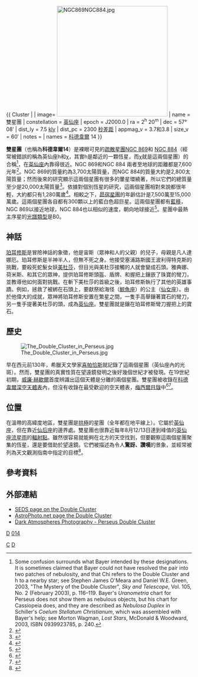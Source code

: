 {{ Cluster |
| image= [[Image:NGC869NGC884.jpg|300px]]
| name = 雙星團
| constellation = [[英仙座|英仙座]]
| epoch = J2000.0
| ra = 2<sup>h</sup> 20<sup>m</sup>
| dec = 57° 08′
| dist_ly = 7.5 [[光年|kly]]
| dist_pc = 2300 [[秒差距|秒差距]]
| appmag_v = 3.7和3.8
| size_v = 60′
| notes = 
| names = [[科德韋爾深空天體表|科德韋爾]] 14  }}

'''雙星團'''（也稱為'''科德韋爾14'''）是裸眼可見的[[疏散星團|疏散星團]][[NGC_869|NGC 869]]和 [[NGC_884|NGC 884]]（經常被錯誤的稱為英仙座h和χ，其實h是鄰近的一顆恆星，而χ就是這兩個星團）的合稱<ref>Some confusion surrounds what Bayer intended by these designations.  It is sometimes claimed that Bayer could not have resolved the pair into two patches of nebulosity, and that Chi refers to the Double Cluster and h to a nearby star; see Stephen James O'Meara and Daniel W.E. Green, 2003, "The Mystery of the Double Cluster", ''Sky and Telescope'', Vol. 105, No. 2 (February 2003), p. 116–119.  Bayer's ''Uranometria'' chart for Perseus does not show them as nebulous objects, but his chart for Cassiopeia does, and they are described as ''Nebulosa Duplex'' in Schiller's ''Coelum Stellatum Christianum'', which was assembled with Bayer's help; see Morton Wagman, ''Lost Stars'', McDonald & Woodward, 2003, ISBN 0939923785, p. 240.</ref>，在[[英仙座|英仙座]]內靠得很近。NGC 869和NGC 884 兩者至地球的距離都是7,600光年<ref>{{cite web|title=UBVI and Hα Photometry of the h and χ Persei Cluster|url=http://iopscience.iop.org/1538-3881/122/1/248/fulltext/201081.text.html|accessdate=8 April 2013}}</ref>。NGC 869的質量約為3,700太陽質量，而NGC 884的質量大約是2,800太陽質量；然而後來的研究顯示這兩個星團有很多的暈星環繞著，所以它們的總質量至少是20,000太陽質量<ref>{{cite web|title=The Stellar Population of h and χ Persei: Cluster Properties, Membership, and the Intrinsic Colors and Temperatures of Stars|url=http://adsabs.harvard.edu/abs/2010ApJS..186..191C|accessdate=13 July 2013|archive-date=2019-03-27|archive-url=https://web.archive.org/web/20190327203225/http://adsabs.harvard.edu/abs/2010ApJS..186..191C|dead-url=no}}</ref>。依據對個別恆星的研究，這兩個星團相對來說都很年輕，大約都只有1,280萬歲<ref>{{cite web|title=The Star Formation History and Mass Function of the Double Cluster h and χ Persei|url=http://www.noao.edu/education/arbsefolder/files/apjpaper.pdf|accessdate=8 April 2013|archive-date=2017-07-22|archive-url=https://web.archive.org/web/20170722084821/https://www.noao.edu/education/arbsefolder/files/apjpaper.pdf|dead-url=yes}}</ref>。相較之下，[[昴宿星團|昴宿星團]]的年齡估計是7,500萬至15,000萬歲。這兩個星團各自都有300顆以上的藍白色超巨星。這兩個星團都有[[藍移|藍移]]，NGC 869以{{Convert|39|km/s|abbr=on}}接近地球，NGC 884也以相似的速度，{{Convert|38|km/s|abbr=on}}朝向地球接近<ref>{{cite web|title=Astrophysical parameters of Galactic open clusters|url=http://cds.aanda.org/index.php?Itemid=129&option=com_article&access=bibcode&bibcode=2005A%25252526A...438.1163K|accessdate=8 April 2013|deadurl=yes|archiveurl=https://web.archive.org/web/20141213023426/http://cds.aanda.org/index.php?Itemid=129&option=com_article&access=bibcode&bibcode=2005A%252526A...438.1163K|archivedate=2014-12-13}}</ref>。星團中最熱主序星的[[光譜類型|光譜類型]]是B0。

== 神話 ==
[[珀耳修斯|珀耳修斯]]是冒險神話的象徵，他是宙斯（眾神和人的父親）的兒子，母親是凡人達娜厄。珀耳修斯是半神半人，但無不死之身。他接受塞浦路斯國王波利得特克斯的挑戰，要殺死蛇髮女妖[[美杜莎|美杜莎]]，但目光與美杜莎接觸的人就會變成石頭。雅典娜、荷米斯、和其它的眾神，提供珀耳修斯頭盔、盾牌、和握把上鑲嵌了珠寶的彎刀，並教導他如何面對挑戰。在斬下美杜莎的首級之後，珀耳修斯執行了其他的英雄事蹟。例如，拯救了被綁在石頭上，要獻祭給海怪（[[鯨魚座|鯨魚座]]）的公主（[[仙女座|仙女座]]）。由於他偉大的成就，眾神將珀耳修斯安置在繁星之間，一隻手高舉鑲著寶石的彎刀，另一隻手提著美杜莎的頭，成為[[英仙座|英仙座]]。雙星團就是鑲在珀耳修斯彎刀握把上的寶石{{citation needed|date=December 2010}}。

== 歷史 ==
[[Image:The_Double_Cluster_in_Perseus.jpg|thumb]]

早在西元前130年，希臘天文學家[[喜帕恰斯|喜帕恰斯]]就記錄了這兩個星團（英仙座內的光斑）。然而，雙星團的真實性質在望遠鏡發明之後好幾個世紀才被發現。在19世紀初期，[[威廉·赫歇爾|威廉·赫歇爾]]首度辨識出這個天體是分離的兩個星團。雙星團被收錄在[[科德韋爾深空天體表|科德韋爾深空天體表]]內，但沒有收錄在最受歡迎的空天體表，[[梅西爾天體|梅西爾目錄]]中<ref name="The Caldwell Objects">{{cite book
| last = O'Meara
| first = Stephen James
| title = The Caldwell Objects
| publisher = [[Cambridge_University_Press|Cambridge University Press]]
| year = 2002
| isbn = 978-0-521-82796-6}}</ref><ref name="caldwellclubweb">{{cite web
| title=Caldwell Club Introduction
| url=http://www.astroleague.org/al/obsclubs/caldwell/cldwl.html
| accessdate=2006-09-08
| archive-date=2014-12-14
| archive-url=https://web.archive.org/web/20141214215521/http://www.astroleague.org/al/obsclubs/caldwell/cldwl.html
| dead-url=no
}}</ref>。

== 位置 ==
在溫帶的高緯度地區，雙星團是[[拱極星|拱極]]的星團（全年都在地平線上）。它屬於[[英仙座|英仙座]]，但在靠近[[仙后座|仙后座]]的邊界處。雙星團也很靠近每年8月12/13日達到峰值的[[英仙座流星雨|英仙座流星雨]]的[[輻射點|輻射點]]。雖然很容易就能夠在北方的天空找到，但要觀察這兩個星團聚集的恆星，還是要借助於望遠鏡。它們被描述為令人'''驚訝、讚嘆'''的景象，並經常被列為天文觀測指南中指定的目標<ref name=Astronomy>{{Cite news|title=A double take|first=Glenn|last=Chaple|publisher=[[天文學_(雜誌)|Astronomy]]|date=January 2011|volume=39|issue=1}}</ref>。

== 參考資料 ==
{{reflist}}

== 外部連結 ==
* [https://web.archive.org/web/20110903042037/http://www.seds.org/messier/xtra/ngc/n0869.html SEDS page on the Double Cluster]
* [https://web.archive.org/web/20081118075007/http://www.astrophoto.net/double_cluster.html AstroPhoto.net page the Double Cluster]
* [http://www.darkatmospheres.com/astro/gallery/clusters/enlarge.php?fileBase=clusters_2 Dark Atmospheres Photography - Perseus Double Cluster] {{Wayback|url=http://www.darkatmospheres.com/astro/gallery/clusters/enlarge.php?fileBase=clusters_2 |date=20210517002631 }}

{{科德韦尔天体}}

[[Category:英仙座|C]]
[[Category:疏散星團|D]]
[[category:星群|D]]
[[category:科德韦尔天体|014]]